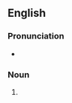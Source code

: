 ==English==

===Pronunciation===
* {{IPA|/ˈpeɪɡənz/|lang=en}}

===Noun===
{{head|en|noun plural form}}

# {{plural of|pagan|lang=en}}